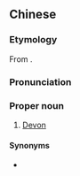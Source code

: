 {{also|德云}}
==Chinese==
{{zh-forms|s=德云|gloss=-}}

===Etymology===
From {{der|zh|en|Devon}}.

===Pronunciation===
{{zh-pron
|m=Déyún
|c=dak1 wan4
|cat=pn
}}

===Proper noun===
{{zh-propn}}

# {{lb|zh|chiefly|Cantonese}} [[Devon]]

====Synonyms====
* {{zh-l|德文|Déwén}}

{{zh-cat|Counties of England}}